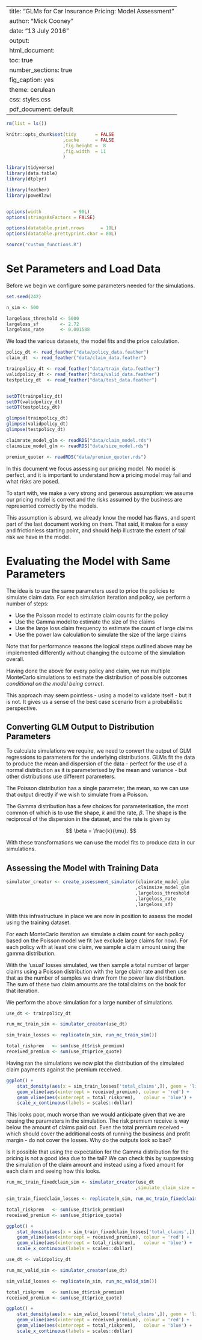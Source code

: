 
---
title: "GLMs for Car Insurance Pricing: Model Assessment"
author: "Mick Cooney"
date: "13 July 2016"
output:
  html_document:
    toc: true
    number_sections: true
    fig_caption: yes
    theme: cerulean
    css: styles.css
  pdf_document: default
---

<!--
(Title:) GLMs for Car Insurance Pricing

Author: Mick Cooney

Date: 2016

Abstract: This document is part of a series investigating the use of
generalised linear models to price car insurance. This document
assesses the pricing models built previously and uses MonteCarlo
simulation to discover the range of possible outcomes that are
possible assuming we get the data correct. The main focus is to get
assess the distribution of possible outcomes.

Keywords: car-insurance pricing assessment

-->

```r
rm(list = ls())

knitr::opts_chunk$set(tidy       = FALSE
                     ,cache      = FALSE
                     ,fig.height =  8
                     ,fig.width  = 11
                     )

library(tidyverse)
library(data.table)
library(dtplyr)

library(feather)
library(poweRlaw)


options(width            = 90L)
options(stringsAsFactors = FALSE)

options(datatable.print.nrows      = 10L)
options(datatable.prettyprint.char = 80L)

source("custom_functions.R")
```

# Set Parameters and Load Data

Before we begin we configure some parameters needed for the
simulations.

```r
set.seed(242)

n_sim <- 500

largeloss_threshold <- 5000
largeloss_sf        <- 2.72
largeloss_rate      <- 0.001588
```

We load the various datasets, the model fits and the price calculation.

```r
policy_dt <- read_feather("data/policy_data.feather")
claim_dt  <- read_feather("data/claim_data.feather")

trainpolicy_dt <- read_feather("data/train_data.feather")
validpolicy_dt <- read_feather("data/valid_data.feather")
testpolicy_dt  <- read_feather("data/test_data.feather")


setDT(trainpolicy_dt)
setDT(validpolicy_dt)
setDT(testpolicy_dt)

glimpse(trainpolicy_dt)
glimpse(validpolicy_dt)
glimpse(testpolicy_dt)

claimrate_model_glm <- readRDS("data/claim_model.rds")
claimsize_model_glm <- readRDS("data/size_model.rds")

premium_quoter <- readRDS("data/premium_quoter.rds")
```

In this document we focus assessing our pricing model. No model is
perfect, and it is important to understand how a pricing model may
fail and what risks are posed.

To start with, we make a very strong and generous assumption: we
assume our pricing model is correct and the risks assumed by the
business are represented correctly by the models.

This assumption is absurd, we already know the model has flaws, and
spent part of the last document working on them. That said, it makes
for a easy and frictionless starting point, and should help illustrate
the extent of tail risk we have in the model.

# Evaluating the Model with Same Parameters

The idea is to use the same parameters used to price the policies to
simulate claim data. For each simulation iteration and policy, we
perform a number of steps:

* Use the Poisson model to estimate claim counts for the policy
* Use the Gamma model to estimate the size of the claims
* Use the large loss claim frequency to estimate the count of large
  claims
* Use the power law calculation to simulate the size of the large
  claims

Note that for performance reasons the logical steps outlined above may
be implemented differently without changing the outcome of the
simulation overall.

Having done the above for every policy and claim, we run multiple
MonteCarlo simulations to estimate the distribution of possible
outcomes *conditional on the model being correct*.

This approach may seem pointless - using a model to validate itself -
but it is not. It gives us a sense of the best case scenario from a
probabilistic perspective.


## Converting GLM Output to Distribution Parameters

To calculate simulations we require, we need to convert the output of
GLM regressions to parameters for the underlying distributions. GLMs
fit the data to produce the mean and dispersion of the data - perfect
for the use of a normal distribution as it is parameterised by the
mean and variance - but other distributions use different parameters.

The Poisson distribution has a single parameter, the mean, so we can
use that output directly if we wish to simulate from a Poisson.

The Gamma distribution has a few choices for parameterisation, the
most common of which is to use the shape, $k$ and the rate,
$\beta$. The shape is the reciprocal of the dispersion in the dataset,
and the rate is given by

$$ \beta = \frac{k}{\mu}. $$

With these transformations we can use the model fits to produce data
in our simulations.


## Assessing the Model with Training Data

```r

simulator_creator <- create_assessment_simulator(claimrate_model_glm
                                                ,claimsize_model_glm
                                                ,largeloss_threshold
                                                ,largeloss_rate
                                                ,largeloss_sf)
```

With this infrastructure in place we are now in position to assess the
model using the training dataset.

For each MonteCarlo iteration we simulate a claim count for each
policy based on the Poisson model we fit (we exclude large claims for
now). For each policy with at least one claim, we sample a claim
amount using the gamma distribution.

With the 'usual' losses simulated, we then sample a total number of
larger claims using a Poisson distribution with the large claim rate
and then use that as the number of samples we draw from the power law
distribution. The sum of these two claim amounts are the total claims
on the book for that iteration.

We perform the above simulation for a large number of simulations.

```r
use_dt <- trainpolicy_dt

run_mc_train_sim <- simulator_creator(use_dt)

sim_train_losses <- replicate(n_sim, run_mc_train_sim())

total_riskprem   <- sum(use_dt$risk_premium)
received_premium <- sum(use_dt$price_quote)
```

Having ran the simulations we now plot the distribution of the
simulated claim payments against the premium received.

```r
ggplot() +
    stat_density(aes(x = sim_train_losses['total_claims',]), geom = 'line') +
    geom_vline(aes(xintercept = received_premium), colour = 'red') +
    geom_vline(aes(xintercept = total_riskprem),   colour = 'blue') +
    scale_x_continuous(labels = scales::dollar)
```

This looks poor, much worse than we would anticipate given that we are
reusing the parameters in the simulation. The risk premium receive is
way below the amount of claims paid out. Even the total premium
received - which should cover the additional costs of running the
business and profit margin - do not cover the losses. Why do the
outputs look so bad?

Is it possible that using the expectation for the Gamma distribution
for the pricing is not a good idea due to the tail? We can check this
by suppressing the simulation of the claim amount and instead using a
fixed amount for each claim and seeing how this looks.

```r
run_mc_train_fixedclaim_sim <- simulator_creator(use_dt
                                                ,simulate_claim_size = FALSE)

sim_train_fixedclaim_losses <- replicate(n_sim, run_mc_train_fixedclaim_sim())

total_riskprem   <- sum(use_dt$risk_premium)
received_premium <- sum(use_dt$price_quote)
```

```r
ggplot() +
    stat_density(aes(x = sim_train_fixedclaim_losses['total_claims',]), geom = 'line') +
    geom_vline(aes(xintercept = received_premium), colour = 'red') +
    geom_vline(aes(xintercept = total_riskprem),   colour = 'blue') +
    scale_x_continuous(labels = scales::dollar)
```



```r
use_dt <- validpolicy_dt

run_mc_valid_sim <- simulator_creator(use_dt)

sim_valid_losses <- replicate(n_sim, run_mc_valid_sim())

total_riskprem   <- sum(use_dt$risk_premium)
received_premium <- sum(use_dt$price_quote)
```

```r
ggplot() +
    stat_density(aes(x = sim_valid_losses['total_claims',]), geom = 'line') +
    geom_vline(aes(xintercept = received_premium), colour = 'red') +
    geom_vline(aes(xintercept = total_riskprem),   colour = 'blue') +
    scale_x_continuous(labels = scales::dollar)
```
